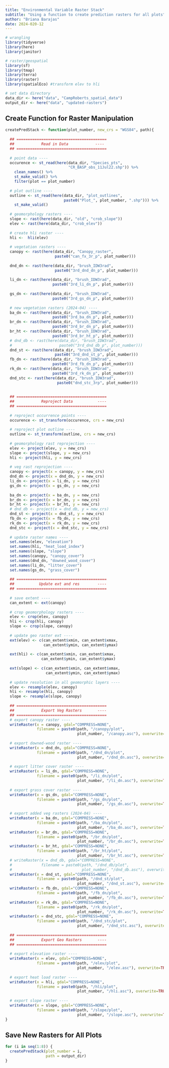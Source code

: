 ```yaml
---
title: "Environmental Variable Raster Stack"
subtitle: "Using a function to create prediction rasters for all plots"
author: "Briana Barajas"
date: 2024-020-12
---
```


```r
# wrangling
library(tidyverse)
library(here)
library(janitor)

# raster/geospatial
library(sf)
library(tmap)
library(terra)
library(raster)
library(spatialEco) #transform elev to hli

# set data directory
data_dir <- here("data", "CampRoberts_spatial_data")
output_dir <- here("data", "updated-rasters")
```

## Create Function for Raster Manipulation

```r
createPredStack <- function(plot_number, new_crs = "WGS84", path){
  
  ## ========================================
  ##            Read in Data            ----
  ## ========================================
  
  # point data ----
  occurence <- st_read(here(data_dir, "Species_pts",
                            "CR_BASP_obs_11Jul22.shp")) %>% 
    clean_names() %>% 
    st_make_valid() %>% 
    filter(plot == plot_number)
  
  # plot outline ----
  outline <- st_read(here(data_dir, "plot_outlines", 
                          paste0("Plot_", plot_number, ".shp"))) %>%
    st_make_valid()
  
  # geomorphology rasters ----
  slope <- rast(here(data_dir, "old", "crob_slope"))
  elev <- rast(here(data_dir, "crob_elev"))
  
  # create hli raster ----
  hli <-  hli(elev)
  
  # vegetation rasters ----
  canopy <- rast(here(data_dir, "Canopy_raster",
                      paste0("can_fx_3r_p", plot_number)))
  
  dnd_dn <- rast(here(data_dir, "brush_IDW3rad",
                      paste0("3rd_dnd_dn_p", plot_number)))
  
  li_dn <- rast(here(data_dir, "brush_IDW3rad",
                     paste0("3rd_li_dn_p", plot_number)))
  
  gs_dn <- rast(here(data_dir, "brush_IDW3rad",
                     paste0("3rd_gs_dn_p", plot_number)))
  
  # new vegetation rasters (2024-04) ----
  ba_dn <- rast(here(data_dir, "brush_IDW3rad", 
                     paste0("3rd_ba_dn_p", plot_number)))
  br_dn <- rast(here(data_dir, "brush_IDW3rad", 
                     paste0("3rd_br_dn_p", plot_number)))
  br_ht <- rast(here(data_dir, "brush_IDW3rad", 
                     paste0("3rd_br_ht_p", plot_number)))
  # dnd_db <- rast(here(data_dir, "brush_IDW3rad", 
  #                     paste0("3rd_dnd_db_p", plot_number)))
  dnd_st <- rast(here(data_dir, "brush_IDW3rad", 
                      paste0("3rd_dnd_st_p", plot_number)))
  fb_dn <- rast(here(data_dir, "brush_IDW3rad", 
                     paste0("3rd_fb_dn_p", plot_number)))
  rk_dn <- rast(here(data_dir, "brush_IDW3rad", 
                     paste0("3rd_rk_dn_p", plot_number)))
  dnd_stc <- rast(here(data_dir, "brush_IDW3rad", 
                       paste0("dnd_stc_3rp", plot_number)))
  
  
  ## ========================================
  ##            Reproject Data           ----
  ## ========================================
  
  # reproject occurrence points ----
  occurence <- st_transform(occurence, crs = new_crs)
  
  # reproject plot outline ----
  outline <- st_transform(outline, crs = new_crs)
  
  # geomorphology rast reprojection ----
  elev <- project(elev, y = new_crs)
  slope <- project(slope, y = new_crs)
  hli <- project(hli, y = new_crs)
  
  # veg rast reprojection ----
  canopy <- project(x = canopy, y = new_crs)
  dnd_dn <- project(x = dnd_dn, y = new_crs)
  li_dn <- project(x = li_dn, y = new_crs)
  gs_dn <- project(x = gs_dn, y = new_crs)
  
  ba_dn <- project(x = ba_dn, y = new_crs)
  br_dn <- project(x = br_dn, y = new_crs)
  br_ht <- project(x = br_ht, y = new_crs)
  # dnd_db <- project(x = dnd_db, y = new_crs)
  dnd_st <- project(x = dnd_st, y = new_crs)
  fb_dn <- project(x = fb_dn, y = new_crs)
  rk_dn <- project(x = rk_dn, y = new_crs)
  dnd_stc <- project(x = dnd_stc, y = new_crs)
  
  # update raster names ----
  set.names(elev, "elevation")
  set.names(hli, "heat_load_index")
  set.names(slope, "slope")
  set.names(canopy, "canopy_cover")
  set.names(dnd_dn, "downed_wood_cover")
  set.names(li_dn, "litter_cover")
  set.names(gs_dn, "grass_cover")
  
  ## ========================================
  ##           Update ext and res        ----
  ## ========================================
  
  # save extent ----
  can_extent <- ext(canopy)
  
  # crop geomorphology rasters ----
  elev <- crop(elev, canopy)
  hli <- crop(hli, canopy)
  slope <- crop(slope, canopy)
  
  # update geo raster ext ----
  ext(elev) <- c(can_extent$xmin, can_extent$xmax,
                 can_extent$ymin, can_extent$ymax)
  
  ext(hli) <- c(can_extent$xmin, can_extent$xmax,
                can_extent$ymin, can_extent$ymax)
  
  ext(slope) <- c(can_extent$xmin, can_extent$xmax,
                  can_extent$ymin, can_extent$ymax)
  
  # update resolution in all geomorphic layers ----
  elev <- resample(elev, canopy)
  hli <- resample(hli, canopy)
  slope <- resample(slope, canopy)
  
  ## ========================================
  ##            Export Veg Rasters       ----
  ## ========================================
  # export canopy raster ----
  writeRaster(x = canopy, gdal="COMPRESS=NONE",
              filename = paste0(path, "/canopy/plot",
                                plot_number, "/canopy.asc"), overwrite=TRUE)
  
  # export downed-wood raster ----
  writeRaster(x = dnd_dn, gdal="COMPRESS=NONE",
              filename = paste0(path, "/dnd_dn/plot",
                                plot_number, "/dnd_dn.asc"), overwrite=TRUE)
  
  # export litter cover raster ----
  writeRaster(x = li_dn, gdal="COMPRESS=NONE",
              filename = paste0(path, "/li_dn/plot",
                                plot_number, "/li_dn.asc"), overwrite=TRUE)
  
  # export grass cover raster ----
  writeRaster(x = gs_dn, gdal="COMPRESS=NONE",
              filename = paste0(path, "/gs_dn/plot",
                                plot_number, "/gs_dn.asc"), overwrite=TRUE)
  
  # export added veg rasters (2024-04) ----
  writeRaster(x = ba_dn, gdal="COMPRESS=NONE",
              filename = paste0(path, "/ba_dn/plot",
                                plot_number, "/ba_dn.asc"), overwrite=TRUE)
  writeRaster(x = br_dn, gdal="COMPRESS=NONE",
              filename = paste0(path, "/br_dn/plot",
                                plot_number, "/br_dn.asc"), overwrite=TRUE)
  writeRaster(x = br_ht, gdal="COMPRESS=NONE",
              filename = paste0(path, "/br_ht/plot",
                                plot_number, "/br_ht.asc"), overwrite=TRUE)
  # writeRaster(x = dnd_db, gdal="COMPRESS=NONE",
  #             filename = paste0(path, "/dnd_db/plot",
  #                               plot_number, "/dnd_db.asc"), overwrite=TRUE)
  writeRaster(x = dnd_st, gdal="COMPRESS=NONE",
              filename = paste0(path, "/dnd_st/plot",
                                plot_number, "/dnd_st.asc"), overwrite=TRUE)
  writeRaster(x = fb_dn, gdal="COMPRESS=NONE",
              filename = paste0(path, "/fb_dn/plot",
                                plot_number, "/fb_dn.asc"), overwrite=TRUE)
  writeRaster(x = rk_dn, gdal="COMPRESS=NONE",
              filename = paste0(path, "/rk_dn/plot",
                                plot_number, "/rk_dn.asc"), overwrite=TRUE)
  writeRaster(x = dnd_stc, gdal="COMPRESS=NONE",
              filename = paste0(path, "/dnd_stc/plot",
                                plot_number, "/dnd_stc.asc"), overwrite=TRUE)
  
  ## ========================================
  ##            Export Geo Rasters       ----
  ## ========================================
  
  # export elevation raster ----
  writeRaster(x = elev, gdal="COMPRESS=NONE",
              filename = paste0(path, "/elev/plot",
                                plot_number, "/elev.asc"), overwrite=TRUE)
  
  # export heat load raster ----
  writeRaster(x = hli, gdal="COMPRESS=NONE",
              filename = paste0(path, "/hli/plot",
                                plot_number, "/hli.asc"), overwrite=TRUE)
  
  # export slope raster ----
  writeRaster(x = slope, gdal="COMPRESS=NONE",
              filename = paste0(path, "/slope/plot",
                                plot_number, "/slope.asc"), overwrite=TRUE)
}
```

## Save New Rasters for All Plots

```r
for (i in seq(1:8)) {
  createPredStack(plot_number = i,
                  path = output_dir)
}
```





